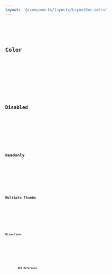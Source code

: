 ```yaml
---
layout: '@/components/layouts/LayoutDoc.astro'
---
```








<Preview client:load>
	<Fragment slot="preview">
		<Default client:visible />
	</Fragment>
	<Fragment slot="code">
		<Code code={DefaultRaw} lang="tsx" />
	</Fragment>
</Preview>

## Color

<Preview client:load>
	<Fragment slot="preview">
		<Color client:visible />
	</Fragment>
	<Fragment slot="code">
		<Code code={ColorRaw} lang="tsx" />
	</Fragment>
</Preview>

## Disabled

<Preview client:load>
	<Fragment slot="preview">
		<Disabled client:visible />
	</Fragment>
	<Fragment slot="code">
		<Code code={DisabledRaw} lang="tsx" />
	</Fragment>
</Preview>

## Readonly

<Preview client:load>
	<Fragment slot="preview">
		<Readonly client:visible />
	</Fragment>
	<Fragment slot="code">
		<Code code={ReadonlyRaw} lang="tsx" />
	</Fragment>
</Preview>

## Multiple Thumbs

<Preview client:load>
	<Fragment slot="preview">
		<MultipleThumbs client:visible />
	</Fragment>
	<Fragment slot="code">
		<Code code={MultipleThumbsRaw} lang="tsx" />
	</Fragment>
</Preview>

## Direction

<Preview client:load>
	<Fragment slot="preview">
		<Dir client:visible />
	</Fragment>
	<Fragment slot="code">
		<Code code={DirRaw} lang="tsx" />
	</Fragment>
</Preview>

## API Reference

<ApiTable />
